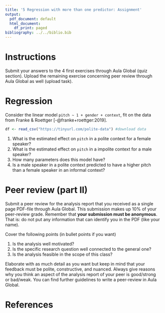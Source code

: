 ```yaml
---
title: '5 Regression with more than one predictor: Assignment'
output:
  pdf_document: default
  html_document:
    df_print: paged
bibliography: ../../biblio.bib
---
```


# Instructions

Submit your answers to the 4 first exercises through Aula Global (quiz section). Upload the remaining exercise concerning peer review through Aula Global as well (upload task).

# Regression

Consider the linear model `pitch ~ 1 + gender + context`, fit on the data from Franke & Roettger [-@franke+roettger:2019].

```r
df <- read_csv("https://tinyurl.com/polite-data") #download data
```

  1. What is the estimated effect on `pitch` in a polite context for a female speaker?
  2. What is the estimated effect on `pitch` in a impolite context for a male speaker?
  3. How many parameters does this model have?
  4. Is a male speaker in a polite context predicted to have a higher pitch than a female speaker in an informal context?


# Peer review (part II) 

Submit a peer review for the analysis report that you received as a single page PDF-file through Aula Global. This submission makes up 10% of your peer-review grade. Remember that **your submission must be anonymous**. That is: do not put any information that can identify you in the PDF (like your name). 

Cover the following points (in bullet points if you want)

  1. Is the analysis well motivated?
  2. Is the specific research question well connected to the general one?
  3. Is the analysis feasible in the scope of this class? 
  
Elaborate with as much detail as you want but keep in mind that your feedback must be polite, constructive, and nuanced. Always give reasons why you think an aspect of the analysis report of your peer is good/strong or bad/weak. You can find further guidelines to write a peer-review in Aula Global.

# References